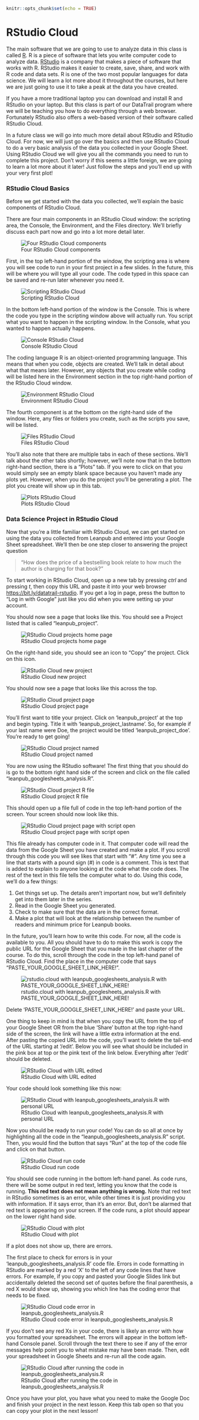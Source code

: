 

```r
knitr::opts_chunk$set(echo = TRUE)
```

# RStudio Cloud

The main software that we are going to use to analyze data in this class is called [R](https://www.r-project.org/). R is a piece of software that lets you write computer code to analyze data. [RStudio](https://www.rstudio.com/) is a company that makes a piece of software that works with R. RStudio makes it easier to create, save, share, and work with R code and data sets. R is one of the two most popular languages for data science. We will learn a lot more about it throughout the courses, but here we are just going to use it to take a peak at the data you have created.

If you have a more traditional laptop you can download and install R and RStudio on your laptop. But this class is part of our DataTrail program where we will be teaching you how to do everything through a web browser. Fortunately RStudio also offers a web-based version of their software called RStudio Cloud.

In a future class we will go into much more detail about RStudio and RStudio Cloud. For now, we will just go over the basics and then use RStudio Cloud to do a very basic analysis of the data you collected in your Google Sheet. Using RStudio Cloud we will give you all the commands you need to run to complete this project. Don't worry if this seems a little foreign, we are going to learn a lot more about it later! Just follow the steps and you'll end up with your very first plot!

### RStudio Cloud Basics

Before we get started with the data you collected, we'll explain the basic components of RStudio Cloud.

There are four main components in an RStudio Cloud window: the scripting area, the Console, the Environment, and the Files directory. We'll briefly discuss each part now and go into a lot more detail later.


![Four RStudio Cloud components](https://docs.google.com/presentation/d/1FFaIAQO7qtUANdHApu4fFCcB0KT9FNo5oQCWLULqsdY/export/png?id=1FFaIAQO7qtUANdHApu4fFCcB0KT9FNo5oQCWLULqsdY&pageid=g2df91c23aa_1_5)

First, in the top left-hand portion of the window, the scripting area is where you will see code to run in your first project in a few slides. In the future, this will be where you will type all your code. The code typed in this space can be saved and re-run later whenever you need it.


![Scripting RStudio Cloud](https://docs.google.com/presentation/d/1FFaIAQO7qtUANdHApu4fFCcB0KT9FNo5oQCWLULqsdY/export/png?id=1FFaIAQO7qtUANdHApu4fFCcB0KT9FNo5oQCWLULqsdY&pageid=g2df91c23aa_0_18)

In the bottom left-hand portion of the window is the Console. This is where the code you type in the scripting window above will actually run. You script what you want to happen in the scripting window. In the Console, what you wanted to happen actually happens.


![Console RStudio Cloud](https://docs.google.com/presentation/d/1FFaIAQO7qtUANdHApu4fFCcB0KT9FNo5oQCWLULqsdY/export/png?id=1FFaIAQO7qtUANdHApu4fFCcB0KT9FNo5oQCWLULqsdY&pageid=g2df91c23aa_1_23)

The coding language R is an object-oriented programming language. This means that when you code, objects are created. We'll talk in detail about what that means later. However, any objects that you create while coding will be listed here in the Environment section in the top right-hand portion of the RStudio Cloud window.


![Environment RStudio Cloud](https://docs.google.com/presentation/d/1FFaIAQO7qtUANdHApu4fFCcB0KT9FNo5oQCWLULqsdY/export/png?id=1FFaIAQO7qtUANdHApu4fFCcB0KT9FNo5oQCWLULqsdY&pageid=g2df91c23aa_1_37)

The fourth component is at the bottom on the right-hand side of the window. Here, any files or folders you create, such as the scripts you save, will be listed.


![Files RStudio Cloud](https://docs.google.com/presentation/d/1FFaIAQO7qtUANdHApu4fFCcB0KT9FNo5oQCWLULqsdY/export/png?id=1FFaIAQO7qtUANdHApu4fFCcB0KT9FNo5oQCWLULqsdY&pageid=g2df91c23aa_1_30)

You'll also note that there are multiple tabs in each of these sections. We'll talk about the other tabs shortly; however, we'll note now that in the bottom right-hand section, there is a "Plots" tab. If you were to click on that you would simply see an empty blank space because you haven't made any plots yet. However, when you do the project you'll be generating a plot. The plot you create will show up in this tab.


![Plots RStudio Cloud](https://docs.google.com/presentation/d/1FFaIAQO7qtUANdHApu4fFCcB0KT9FNo5oQCWLULqsdY/export/png?id=1FFaIAQO7qtUANdHApu4fFCcB0KT9FNo5oQCWLULqsdY&pageid=g2df91c23aa_1_70)

### Data Science Project in RStudio Cloud

Now that you're a little familiar with RStudio Cloud, we can get started on using the data you collected from Leanpub and entered into your Google Sheet spreadsheet. We'll then be one step closer to answering the project question

> "How does the price of a bestselling book relate to how much the author is charging for that book?"

To start working in RStudio Cloud, open up a new tab by pressing _ctrl_ and pressing _t_, then copy this URL and paste it into your web browser [https://bit.ly/datatrail-rstudio](https://bit.ly/datatrail-rstudio). If you get a log in page, press the button to "Log in with Google" just like you did when you were setting up your account.

You should now see a page that looks like this. You should see a Project listed that is called "leanpub_project".


![RStudio Cloud projects home page](https://docs.google.com/presentation/d/1FFaIAQO7qtUANdHApu4fFCcB0KT9FNo5oQCWLULqsdY/export/png?id=1FFaIAQO7qtUANdHApu4fFCcB0KT9FNo5oQCWLULqsdY&pageid=g2bfdb07292_0_151)

On the right-hand side, you should see an icon to "Copy" the project. Click on this icon.


![RStudio Cloud new project](https://docs.google.com/presentation/d/1FFaIAQO7qtUANdHApu4fFCcB0KT9FNo5oQCWLULqsdY/export/png?id=1FFaIAQO7qtUANdHApu4fFCcB0KT9FNo5oQCWLULqsdY&pageid=g40c900275b_0_3)

You should now see a page that looks like this across the top.


![RStudio Cloud project page](https://docs.google.com/presentation/d/1FFaIAQO7qtUANdHApu4fFCcB0KT9FNo5oQCWLULqsdY/export/png?id=1FFaIAQO7qtUANdHApu4fFCcB0KT9FNo5oQCWLULqsdY&pageid=g2dfb08b5b0_0_27)

You'll first want to title your project. Click on 'leanpub_project' at the top and begin typing. Title it with 'leanpub_project_lastname'. So, for example if your last name were Doe, the project would be titled 'leanpub_project_doe'. You're ready to get going!


![RStudio Cloud project named](https://docs.google.com/presentation/d/1FFaIAQO7qtUANdHApu4fFCcB0KT9FNo5oQCWLULqsdY/export/png?id=1FFaIAQO7qtUANdHApu4fFCcB0KT9FNo5oQCWLULqsdY&pageid=g2dfb08b5b0_0_36)

You are now using the RStudio software! The first thing that you should do is go to the bottom right hand side of the screen and click on the file called "leanpub_googlesheets_analysis.R".


![RStudio Cloud project R file](https://docs.google.com/presentation/d/1FFaIAQO7qtUANdHApu4fFCcB0KT9FNo5oQCWLULqsdY/export/png?id=1FFaIAQO7qtUANdHApu4fFCcB0KT9FNo5oQCWLULqsdY&pageid=g2df91c23aa_1_161)

This should open up a file full of code in the top left-hand portion of the screen. Your screen should now look like this.


![RStudio Cloud project page with script open](https://docs.google.com/presentation/d/1FFaIAQO7qtUANdHApu4fFCcB0KT9FNo5oQCWLULqsdY/export/png?id=1FFaIAQO7qtUANdHApu4fFCcB0KT9FNo5oQCWLULqsdY&pageid=g2df91c23aa_1_166)

This file already has computer code in it. That computer code will read the data from the Google Sheet you have created and make a plot. If you scroll through this code you will see likes that start with "#". Any time you see a line that starts with a pound sign (#) in code is a comment. This is text that is added to explain to anyone looking at the code what the code does. The rest of the text in this file tells the computer what to do. Using this code, we'll do a few things:

1. Get things set up. The details aren't important now, but we'll definitely get into them later in the series.
2. Read in the Google Sheet you generated.
3. Check to make sure that the data are in the correct format.
4. Make a plot that will look at the relationship between the number of readers and minimum price for Leanpub books.

In the future, you'll learn how to write this code. For now, all the code is available to you. All you should have to do to make this work is  copy the public URL for the Google Sheet that you made in the last chapter of the course. To do this, scroll through the code in the top left-hand panel of RStudio Cloud. Find the place in the computer code that says "PASTE_YOUR_GOOGLE_SHEET_LINK_HERE!".


![rstudio.cloud with leanpub_googlesheets_analysis.R with PASTE_YOUR_GOOGLE_SHEET_LINK_HERE!](https://docs.google.com/presentation/d/1FFaIAQO7qtUANdHApu4fFCcB0KT9FNo5oQCWLULqsdY/export/png?id=1FFaIAQO7qtUANdHApu4fFCcB0KT9FNo5oQCWLULqsdY&pageid=g2df91c23aa_1_174)

Delete 'PASTE_YOUR_GOOGLE_SHEET_LINK_HERE!' and paste your URL.

One thing to keep in mind is that when you copy the URL from the top of your Google Sheet OR from the blue 'Share' button at the top right-hand side of the screen, the link will have a little extra information at the end. After pasting the copied URL into the code, you'll want to delete the tail-end of the URL starting at '/edit'. Below you will see what should be included in the pink box at top or the pink text of the link below. Everything after '/edit' should be deleted.


![RStudio Cloud with URL edited](https://docs.google.com/presentation/d/1FFaIAQO7qtUANdHApu4fFCcB0KT9FNo5oQCWLULqsdY/export/png?id=1FFaIAQO7qtUANdHApu4fFCcB0KT9FNo5oQCWLULqsdY&pageid=g2df91c23aa_1_188)

Your code should look something like this now:


![RStudio Cloud with leanpub_googlesheets_analysis.R with personal URL](https://docs.google.com/presentation/d/1FFaIAQO7qtUANdHApu4fFCcB0KT9FNo5oQCWLULqsdY/export/png?id=1FFaIAQO7qtUANdHApu4fFCcB0KT9FNo5oQCWLULqsdY&pageid=g2df91c23aa_1_182)


Now you should be ready to run your code! You can do so all at once by highlighting all the code in the "leanpub_googlesheets_analysis.R" script. Then, you would find the button that says "Run" at the top of the code file and click on that button.


![RStudio Cloud run code](https://docs.google.com/presentation/d/1FFaIAQO7qtUANdHApu4fFCcB0KT9FNo5oQCWLULqsdY/export/png?id=1FFaIAQO7qtUANdHApu4fFCcB0KT9FNo5oQCWLULqsdY&pageid=g2df91c23aa_1_208)

You should see code running in the bottom left-hand panel. As code runs, there will be some output in red text, letting you know that the code is running. **This red text does not mean anything is wrong.** Note that red text in RStudio sometimes is an error, while other times it is just providing you with information. If it says error, than it's an error. But, don't be alarmed that red text is appearing on your screen. If the code runs, a plot should appear on the lower right hand side.


![RStudio Cloud with plot](https://docs.google.com/presentation/d/1FFaIAQO7qtUANdHApu4fFCcB0KT9FNo5oQCWLULqsdY/export/png?id=1FFaIAQO7qtUANdHApu4fFCcB0KT9FNo5oQCWLULqsdY&pageid=g2dfb08b5b0_0_4)

If a plot does not show up, there are errors.

The first place to check for errors is in your 'leanpub_googlesheets_analysis.R' code file. Errors in code formatting in RStudio are marked by a red 'X' to the left of any code lines that have errors. For example, if you copy and pasted your Google Slides link but accidentally deleted the second set of quotes before the final parenthesis, a red X would show up, showing you which line has the coding error that needs to be fixed.


![RStudio Cloud code error in leanpub_googlesheets_analysis.R](https://docs.google.com/presentation/d/1FFaIAQO7qtUANdHApu4fFCcB0KT9FNo5oQCWLULqsdY/export/png?id=1FFaIAQO7qtUANdHApu4fFCcB0KT9FNo5oQCWLULqsdY&pageid=g3123b097e5_0_0)

If you don't see any red Xs in your code, there is likely an error with how you formatted your spreadsheet. The errors will appear in the bottom left-hand Console panel. Scroll through the text there to see if any of the error messages help point you to what mistake may have been made. Then, edit your spreadsheet in Google Sheets and re-run all the code again.  


![RStudio Cloud after running the code in leanpub_googlesheets_analysis.R](https://docs.google.com/presentation/d/1FFaIAQO7qtUANdHApu4fFCcB0KT9FNo5oQCWLULqsdY/export/png?id=1FFaIAQO7qtUANdHApu4fFCcB0KT9FNo5oQCWLULqsdY&pageid=g2dfb08b5b0_0_8)

Once you have your plot, you have what you need to make the Google Doc and finish your project in the next lesson. Keep this tab open so that you can copy your plot in the next lesson!
